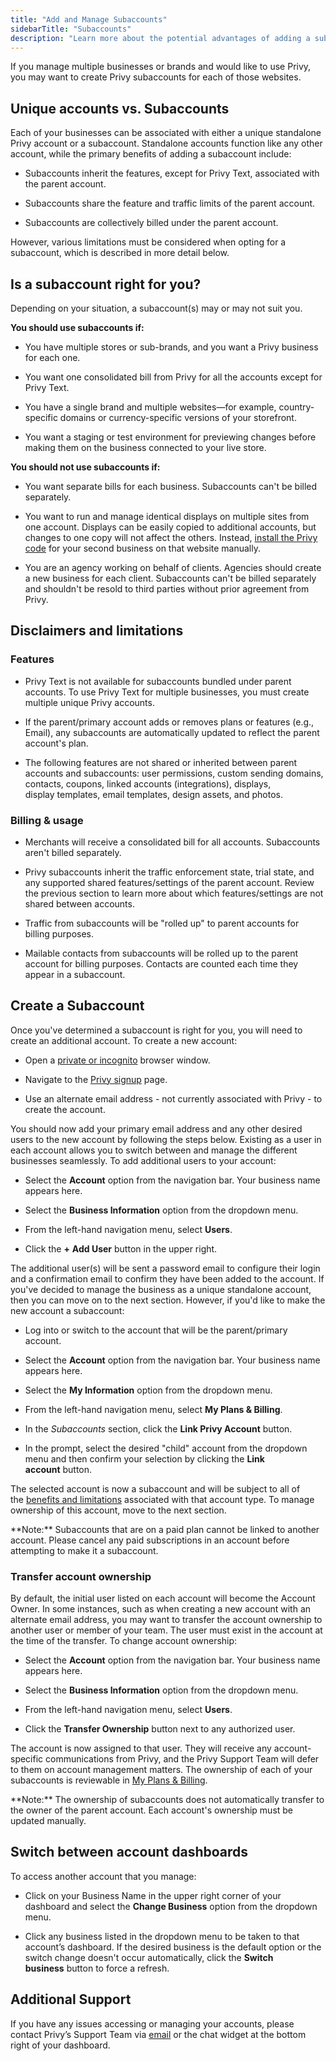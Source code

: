 ```yaml
---
title: "Add and Manage Subaccounts"
sidebarTitle: "Subaccounts"
description: "Learn more about the potential advantages of adding a subaccount to your Privy plan."
---
```


If you manage multiple businesses or brands and would like to use Privy, you may want to create Privy subaccounts for each of those websites. 

## Unique accounts vs. Subaccounts

Each of your businesses can be associated with either a unique standalone Privy account or a subaccount. Standalone accounts function like any other account, while the primary benefits of adding a subaccount include: 

* Subaccounts inherit the features, except for Privy Text, associated with the parent account.

* Subaccounts share the feature and traffic limits of the parent account. 

* Subaccounts are collectively billed under the parent account. 

However, various limitations must be considered when opting for a subaccount, which is described in more detail below.

## Is a subaccount right for you?

Depending on your situation, a subaccount(s) may or may not suit you. 

<Icon icon="circle-check" /> **You should use subaccounts if:**

* You have multiple stores or sub-brands, and you want a Privy business for each one.

* You want one consolidated bill from Privy for all the accounts except for Privy Text. 

* You have a single brand and multiple websites—for example, country-specific domains or currency-specific versions of your storefront. 

* You want a staging or test environment for previewing changes before making them on the business connected to your live store. 

<Icon icon="circle-xmark" /> **You should not use subaccounts if:**

* You want separate bills for each business. Subaccounts can't be billed separately.

* You want to run and manage identical displays on multiple sites from one account. Displays can be easily copied to additional accounts, but changes to one copy will not affect the others. Instead, [install the Privy code](https://privy.helpscoutdocs.com/article/73-install-privy-on-your-site) for your second business on that website manually. 

* You are an agency working on behalf of clients. Agencies should create a new business for each client. Subaccounts can't be billed separately and shouldn't be resold to third parties without prior agreement from Privy. 

## Disclaimers and limitations

### Features

* Privy Text is not available for subaccounts bundled under parent accounts. To use Privy Text for multiple businesses, you must create multiple unique Privy accounts.

* If the parent/primary account adds or removes plans or features (e.g., Email), any subaccounts are automatically updated to reflect the parent account's plan. 

* The following features are not shared or inherited between parent accounts and subaccounts: user permissions, custom sending domains, contacts, coupons, linked accounts (integrations), displays, display templates, email templates, design assets, and photos. 

### Billing & usage

* Merchants will receive a consolidated bill for all accounts. Subaccounts aren't billed separately. 

* Privy subaccounts inherit the traffic enforcement state, trial state, and any supported shared features/settings of the parent account. Review the previous section to learn more about which features/settings are not shared between accounts. 

* Traffic from subaccounts will be "rolled up" to parent accounts for billing purposes.

* Mailable contacts from subaccounts will be rolled up to the parent account for billing purposes. Contacts are counted each time they appear in a subaccount. 

## Create a Subaccount

Once you've determined a subaccount is right for you, you will need to create an additional account. To create a new account: 

* Open a [private or incognito](https://balsamiq.com/support/faqs/privatebrowsing/) browser window. 

* Navigate to the [Privy signup](https://dashboard.privy.com/users/sign_up) page. 

* Use an alternate email address - not currently associated with Privy - to create the account. 

You should now add your primary email address and any other desired users to the new account by following the steps below. Existing as a user in each account allows you to switch between and manage the different businesses seamlessly. To add additional users to your account:

* Select the **Account** option from the navigation bar. Your business name appears here. 

* Select the **Business Information** option from the dropdown menu.

* From the left-hand navigation menu, select **Users**.

* Click the **+** **Add User** button in the upper right. 



The additional user(s) will be sent a password email to configure their login and a confirmation email to confirm they have been added to the account. If you've decided to manage the business as a unique standalone account, then you can move on to the next section. However, if you'd like to make the new account a subaccount: 

* Log into or switch to the account that will be the parent/primary account. 

* Select the **Account** option from the navigation bar. Your business name appears here. 

* Select the **My Information** option from the dropdown menu.

* From the left-hand navigation menu, select **My Plans & Billing**.

* In the *Subaccounts* section, click the **Link Privy Account** button.

* In the prompt, select the desired "child" account from the dropdown menu and then confirm your selection by clicking the **Link account** button.



The selected account is now a subaccount and will be subject to all of the [benefits and limitations](https://privy.helpscoutdocs.com/article/182-use-a-privy-subaccount) associated with that account type. To manage ownership of this account, move to the next section. 

<Warning>
  **Note:** Subaccounts that are on a paid plan cannot be linked to another account. Please cancel any paid subscriptions in an account before attempting to make it a subaccount. 
</Warning>

### Transfer account ownership

By default, the initial user listed on each account will become the Account Owner. In some instances, such as when creating a new account with an alternate email address, you may want to transfer the account ownership to another user or member of your team. The user must exist in the account at the time of the transfer. To change account ownership:

* Select the **Account** option from the navigation bar. Your business name appears here. 

* Select the **Business Information** option from the dropdown menu.

* From the left-hand navigation menu, select **Users**.

* Click the **Transfer Ownership** button next to any authorized user. 



The account is now assigned to that user. They will receive any account-specific communications from Privy, and the Privy Support Team will defer to them on account management matters. The ownership of each of your subaccounts is reviewable in [My Plans & Billing](https://dashboard.privy.com/settings/billing). 

<Warning>
  **Note:** The ownership of subaccounts does not automatically transfer to the owner of the parent account. Each account's ownership must be updated manually. 
</Warning>

## Switch between account dashboards

To access another account that you manage:

* Click on your Business Name in the upper right corner of your dashboard and select the **Change Business** option from the dropdown menu.

* Click any business listed in the dropdown menu to be taken to that account’s dashboard. If the desired business is the default option or the switch change doesn't occur automatically, click the **Switch business** button to force a refresh.

## Additional Support

If you have any issues accessing or managing your accounts, please contact Privy’s Support Team via [email](mailto:support@privy.com) or the chat widget at the bottom right of your dashboard.